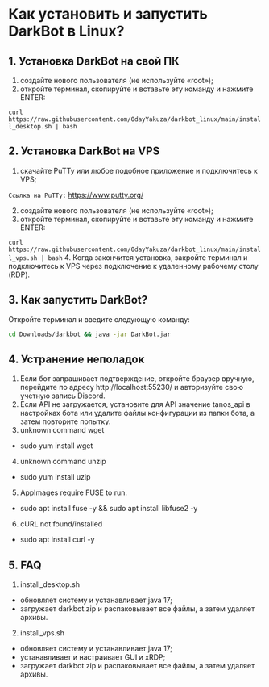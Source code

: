 # Как установить и запустить DarkBot в Linux?

## 1. Установка DarkBot на свой ПК
1. создайте нового пользователя (не используйте «root»);
2. откройте терминал, скопируйте и вставьте эту команду и нажмите ENTER:

`curl https://raw.githubusercontent.com/0dayYakuza/darkbot_linux/main/install_desktop.sh | bash`

## 2. Установка DarkBot на VPS
1. скачайте PuTTy или любое подобное приложение и подключитесь к VPS;

`Ссылка на PuTTy:` https://www.putty.org/

2. создайте нового пользователя (не используйте «root»);
3. откройте терминал, скопируйте и вставьте эту команду и нажмите ENTER:

`curl https://raw.githubusercontent.com/0dayYakuza/darkbot_linux/main/install_vps.sh | bash`
4. Когда закончится установка, закройте терминал и подключитесь к VPS через подключение к удаленному рабочему столу (RDP).

## 3. Как запустить DarkBot?

Откройте терминал и введите следующую команду:
```bash
cd Downloads/darkbot && java -jar DarkBot.jar
```

## 4. Устранение неполадок
1. Если бот запрашивает подтверждение, откройте браузер вручную, перейдите по адресу http://localhost:55230/ и авторизуйте свою учетную запись Discord.
2. Если API не загружается, установите для API значение tanos_api в настройках бота или удалите файлы конфигурации из папки бота, а затем повторите попытку.
3. unknown command wget
- sudo yum install wget
4. unknown command unzip
- sudo yum install uzip
5. AppImages require FUSE to run.
- sudo apt install fuse -y && sudo apt install libfuse2 -y
6. cURL not found/installed
- sudo apt install curl -y

## 5. FAQ
1. install_desktop.sh
- обновляет систему и устанавливает java 17;
- загружает darkbot.zip и распаковывает все файлы, а затем удаляет архивы.

2. install_vps.sh
- обновляет систему и устанавливает java 17;
- устанавливает и настраивает GUI и xRDP;
- загружает darkbot.zip и распаковывает все файлы, а затем удаляет архивы.